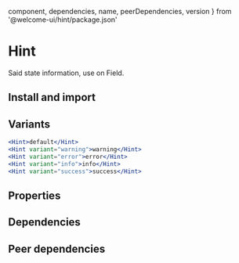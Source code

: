 
  component,
  dependencies,
  name,
  peerDependencies,
  version
} from '@welcome-ui/hint/package.json'
# Hint
<tagversion version={version} name={name} />

Said state information, use on Field.

## Install and import

<usage component={component} name={name} peerDependencies={peerDependencies} />

## Variants

```jsx
<Hint>default</Hint>
<Hint variant="warning">warning</Hint>
<Hint variant="error">error</Hint>
<Hint variant="info">info</Hint>
<Hint variant="success">success</Hint>
```

## Properties

<props of="Hint" propTypes={props.propTypes} />

## Dependencies

<dependencies dependencies={dependencies} />

## Peer dependencies

<dependencies dependencies={peerDependencies} />
